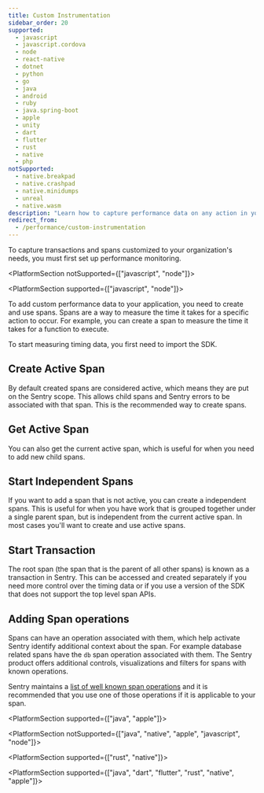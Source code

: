 ```yaml
---
title: Custom Instrumentation
sidebar_order: 20
supported:
  - javascript
  - javascript.cordova
  - node
  - react-native
  - dotnet
  - python
  - go
  - java
  - android
  - ruby
  - java.spring-boot
  - apple
  - unity
  - dart
  - flutter
  - rust
  - native
  - php
notSupported:
  - native.breakpad
  - native.crashpad
  - native.minidumps
  - unreal
  - native.wasm
description: "Learn how to capture performance data on any action in your app."
redirect_from:
  - /performance/custom-instrumentation
---
```


<Note>

To capture transactions and spans customized to your organization's needs, you must first <PlatformLink to="/performance/">set up performance monitoring.</PlatformLink>

</Note>

<PlatformSection notSupported={["javascript", "node"]}>

<PlatformContent includePath="performance/enable-manual-instrumentation" />

<PlatformContent includePath="performance/add-spans-example" />

</PlatformSection>

<PlatformSection supported={["javascript", "node"]}>

To add custom performance data to your application, you need to create and use spans. Spans are a way to measure the time it takes for a specific action to occur. For example, you can create a span to measure the time it takes for a function to execute.

To start measuring timing data, you first need to import the SDK.

<PlatformContent includePath="enriching-events/import" />

<PlatformContent includePath="performance/span-api-version" />

## Create Active Span

By default created spans are considered active, which means they are put on the Sentry scope. This allows child spans and Sentry errors to be associated with that span. This is the recommended way to create spans.

<PlatformContent includePath="performance/add-active-span" />

## Get Active Span

You can also get the current active span, which is useful for when you need to add new child spans.

<PlatformContent includePath="performance/get-span" />

## Start Independent Spans

If you want to add a span that is not active, you can create a independent spans. This is useful for when you have work that is grouped together under a single parent span, but is independent from the current active span. In most cases you'll want to create and use active spans.

<PlatformContent includePath="performance/add-independent-span" />

## Start Transaction

The root span (the span that is the parent of all other spans) is known as a transaction in Sentry. This can be accessed and created separately if you need more control over the timing data or if you use a version of the SDK that does not support the top level span APIs.

<PlatformContent includePath="performance/enable-manual-instrumentation" />

<PlatformContent includePath="performance/add-spans-example" />

## Adding Span operations

Spans can have an operation associated with them, which help activate Sentry identify additional context about the span. For example database related spans have the `db` span operation associated with them. The Sentry product offers additional controls, visualizations and filters for spans with known operations.

Sentry maintains a [list of well known span operations](https://develop.sentry.dev/sdk/performance/span-operations/#list-of-operations) and it is recommended that you use one of those operations if it is applicable to your span.

<PlatformContent includePath="performance/span-operations">

</PlatformSection>

<PlatformSection supported={["java", "apple"]}>

<PlatformContent includePath="performance/create-transaction-bound-to-scope" />

</PlatformSection>

<PlatformSection notSupported={["java", "native", "apple", "javascript", "node"]}>

<PlatformContent includePath="performance/retrieve-transaction" />

</PlatformSection>

<PlatformSection supported={["rust", "native"]}>

<PlatformContent includePath="performance/concurrency" />

</PlatformSection>

<PlatformSection supported={["java", "dart", "flutter", "rust", "native", "apple"]}>

<PlatformContent includePath="performance/connect-errors-spans" />

</PlatformSection>
